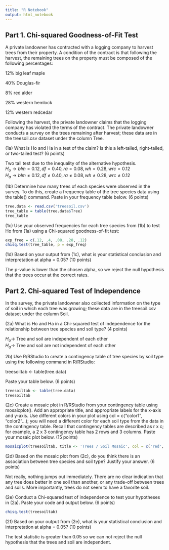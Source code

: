 ```yaml
---
title: "R Notebook"
output: html_notebook
---
```



## Part 1. Chi-squared Goodness-of-Fit Test

A private landowner has contracted with a logging company to harvest trees from their property. A condition of the contract is that following the harvest, the remaining trees on the property must be composed of the following percentages:

 

12% big leaf maple

40% Douglas-fir

8% red alder

28% western hemlock

12% western redcedar

 

Following the harvest, the private landowner claims that the logging company has violated the terms of the contract. The private landowner conducts a survey on the trees remaining after harvest; these data are in the treesoil.csv dataset under the column Tree.

 

(1a) What is Ho and Ha in a test of the claim? Is this a left-tailed, right-tailed, or two-tailed test? (6 points)

Two tail test due to the inequality of the alternative hypothesis.\
$H_{o} \rightarrow blm = 0.12, df = 0.40, ra = 0.08, wh = 0.28, wrc = 0.12$\
$H_{a} \rightarrow blm \neq 0.12, df \neq 0.40, ra \neq 0.08, wh \neq 0.28, wrc \neq 0.12$\
 

(1b) Determine how many trees of each species were observed in the survey. To do this, create a frequency table of the tree species data using the table() command. Paste in your frequency table below. (6 points)

```r
tree.data <- read.csv('treesoil.csv')
tree_table = table(tree.data$Tree)
tree_table
```

(1c) Use your observed frequencies for each tree species from (1b) to test Ho from (1a) using a Chi-squared goodness-of-fit test:

```r
exp_freq = c(.12, .4, .08, .28, .12)
chisq.test(tree_table, p = exp_freq)
```
 

(1d) Based on your output from (1c), what is your statistical conclusion and interpretation at alpha = 0.05? (10 points)

The p-value is lower than the chosen alpha, so we reject the null hypothesis that the trees occur at the correct rates.

## Part 2. Chi-squared Test of Independence

In the survey, the private landowner also collected information on the type of soil in which each tree was growing; these data are in the treesoil.csv dataset under the column Soil.

(2a) What is Ho and Ha in a Chi-squared test of independence for the relationship between tree species and soil type? (4 points)

$H_{o} \rightarrow$ Tree and soil are independent of each other\
$H_{a} \rightarrow$ Tree and soil are not independent of each other\

2b) Use R/RStudio to create a contingency table of tree species by soil type using the following command in R/RStudio:

treesoiltab <- table(tree.data) 

Paste your table below. (6 points)
```r
treesoiltab <- table(tree.data) 
treesoiltab

```
 

(2c) Create a mosaic plot in R/RStudio from your contingency table using mosaicplot(). Add an appropriate title, and appropriate labels for the x-axis and y-axis. Use different colors in your plot using col = c(“color1”, “color2”…); you will need a different color for each soil type from the data in the contingency table. Recall that contingency tables are described as r x c; for example, a 2 x 3 contingency table has 2 rows and 3 columns. Paste your mosaic plot below. (15 points)

```r
mosaicplot(treesoiltab, title <- 'Trees / Soil Mosaic', col = c('red', 'orange', 'green', 'blue'))
```


(2d) Based on the mosaic plot from (2c), do you think there is an association between tree species and soil type? Justify your answer. (6 points)

Not really, nothing jumps out immediately. There are no clear indication that any tree does better in one soil than another, or any trade-off between trees and soils. More importantly, trees do not seem to have a favorite soil.

(2e) Conduct a Chi-squared test of independence to test your hypotheses in (2a). Paste your code and output below. (6 points)

```r
chisq.test(treesoiltab)
```


(2f) Based on your output from (2e), what is your statistical conclusion and interpretation at alpha = 0.05? (10 points)

The test statistic is greater than 0.05 so we can not reject the null hypothesis that the trees and soil are independent. 
